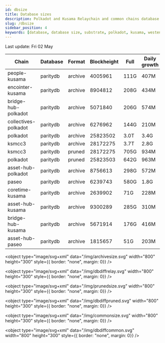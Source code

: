 ```yaml
---
id: dbsize
title: Database sizes
description: Polkadot and Kusama Relaychain and common chains database sizes
slug: /dbsize
sidebar_position: 4
keywords: [database, database size, substrate, polkadot, kusama, westend]
---
```



Last update: Fri 02 May

| Chain    | Database   | Format | Blockheight | Full         | Daily growth |
| ------------------------| ----------- | -------- | ------- | ---------- | ----- | 
| people-kusama | paritydb | archive | 4005961 | 111G | 407M |
| encointer-kusama | paritydb | archive | 8904812 | 208G | 434M |
| bridge-hub-polkadot | paritydb | archive | 5071840 | 206G | 574M |
| collectives-polkadot | paritydb | archive | 6276962 | 144G | 210M |
| polkadot | paritydb | archive | 25823502 | 3.0T | 3.4G |
| ksmcc3 | paritydb | archive | 28172275 | 3.7T | 2.8G |
| ksmcc3 | paritydb | pruned | 28172275 | 705G | 934M |
| polkadot | paritydb | pruned | 25823503 | 642G | 963M |
| asset-hub-polkadot | paritydb | archive | 8756613 | 298G | 572M |
| paseo | paritydb | archive | 6239743 | 580G | 1.8G |
| coretime-kusama | paritydb | archive | 2639902 | 71G | 228M |
| asset-hub-kusama | paritydb | archive | 9300289 | 285G | 310M |
| bridge-hub-kusama | paritydb | archive | 5671914 | 176G | 416M |
| asset-hub-paseo | paritydb | archive | 1815657 | 51G | 203M |
<object type="image/svg+xml" data="/img/archivesize.svg" width="800" height="300" style={{ border: "none", margin: 0}} />

<object type="image/svg+xml" data="/img/dbdiffrelay.svg" width="800" height="300" style={{ border: "none", margin: 0}} />

<object type="image/svg+xml" data="/img/prunedsize.svg" width="800" height="300" style={{ border: "none", margin: 0}} />

<object type="image/svg+xml" data="/img/dbdiffpruned.svg" width="800" height="300" style={{ border: "none", margin: 0}} />

<object type="image/svg+xml" data="/img/commonsize.svg" width="800" height="300" style={{ border: "none", margin: 0}} />

<object type="image/svg+xml" data="/img/dbdiffcommon.svg" width="800" height="300" style={{ border: "none", margin: 0}} />
